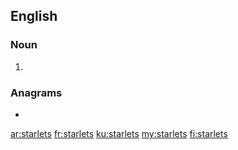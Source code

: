 ==English==

===Noun===
{{head|en|noun plural form}}

# {{plural of|starlet|lang=en}}

===Anagrams===
* {{l|en|startles}}

[[ar:starlets]]
[[fr:starlets]]
[[ku:starlets]]
[[my:starlets]]
[[fi:starlets]]